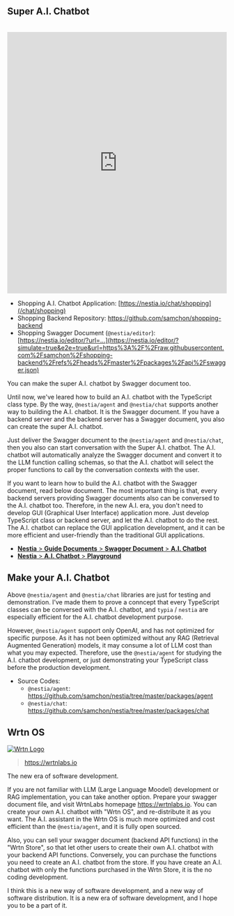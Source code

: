 
## Super A.I. Chatbot
<br/>
<iframe 
  src="https://www.youtube.com/embed/pdsplQyok8k?si=geL7DH5CWcC8qlz_" 
  title="Shopping A.I. Chatbot built with Typia" 
  width="100%" 
  height="600" 
  frameborder="0" 
  allow="accelerometer; autoplay; clipboard-write; encrypted-media; gyroscope; picture-in-picture; web-share" referrerpolicy="strict-origin-when-cross-origin" 
  allowfullscreen 
/>

  - BBS A.I. Chatbot Application: https://nestia.io/chat/bbs

The above demonstration video shows BBS chatbot built with [`typia.llm.applicationOfValidate`](./application) function.

As you can see, in the BBS A.I. chatbot application, the user can do everything defined in the TypeScript class just by conversation texts. Writing and reading articles, user can do these things just by chatting texts.

Just by delivering the TypeScript class type using [`typia.llm.applicationOfValidate<App, Model>()`](./application) function, Super A.I. chatbot performing the LLM (Large Language Model) function calling is automatically composed. The Super A.I. chatbot will select proper functions defined in the TypeScript class type by analyzing conversation texts with the user. And then Super A.I. chatbot requests the user to write arguments for the selected functions by conversation text, and actually calls the function with the arguments. This is the key concept of the Super A.I. chatbot of `typia` and `nestia` A.I. chatbot.

In other words, every TypeScript classes can be conversed to the A.I. chatbot. In the new A.I. era, you don't need to develop GUI (Graphical User Interface) application more. Just prepare TypeScript class with enough documentations, and let the A.I. chatbot to do the rest. The A.I. chatbot can replace your new GUI application, and it can be more efficient and user-friendly than the traditional GUI applications.




## Application Setup
<Tabs items={['npm', 'pnpm', 'yarn']}>
  <Tabs.Tab>
```bash filename="Terminal"
npm create vite@latest bbs -- --template react-ts
cd bbs

npm install @nestia/agent @nestia/chat @samchon/openapi openai
npx typia setup
npm install -D @ryoppippi/unplugin-typia
```
  </Tabs.Tab>
  <Tabs.Tab>
```bash filename="Terminal"
pnpm create vite@latest bbs -- --template react-ts
cd bbs

pnpm install @nestia/agent @nestia/chat @samchon/openapi openai
pnpm typia setup
pnpm install -D @ryoppippi/unplugin-typia
```
  </Tabs.Tab>
  <Tabs.Tab>
```bash filename="Terminal"
yarn create vite@latest bbs --template react-ts
cd bbs

yarn add @nestia/agent @nestia/chat @samchon/openapi openai
yarn typia setup
yarn add -D @ryoppippi/unplugin-typia
```
  </Tabs.Tab>
</Tabs>

I'll decribe how to setup the A.I. chatbot application within framework of the `vite`.

At first, create a `vite` + `react` + `typescript` project by executing the `npm create vite@latest bbs -- --template react-ts` command. Then, move to the created project directory `bbs`. And then, install `@nestia/chat` and its dependency packages. After that, run the `npx typia setup` command and `npm i -D @ryoppippi/unplugin-typia` to setup the `typia` library with the transformer configuration.

At last, configure `vite.config.ts` file with `@ryoppippi/unplugin-typia` configuration like below. Import `@ryoppippi/unplugin-typia/vite` file and add it to the `plugins` array. Then you can use `typia` in the `vite` frontend development environment.

```typescript filename="vite.config.ts" showLineNumbers {1, 9}
import typia from "@ryoppippi/unplugin-typia/vite";
import react from "@vitejs/plugin-react";
import { defineConfig } from "vite";

export default defineConfig({
  base: "./",
  plugins: [
    react(), 
    typia(),
  ],
});
```

From now on, let's start the A.I. chatbot development.

Create a `NestiaAgent` instance with the OpenAI API key, its model name, and LLM function calling schema composed by the `typia.llm.applicationOfValidate<BbsArticleService, "chatgpt">()` function. And then, render the `NestiaChatApplication` component with the `NestiaAgent` instance.

For reference, when developing the TypeScript controller class, description comments written on each controller method and DTO schema types are very important. They are used for the A.I. chatbot to understand the purpose of the controller method and the characteristics of the DTO schema types.

<Tabs 
  items={[
    <code>BbsChatApplication.tsx</code>,
    <code>BbsArticleService.ts</code>, 
    <code>IBbsArticle.ts</code>, 
  ]}>
  <Tabs.Tab>
```typescript filename="src/BbsChatApplication.tsx" showLineNumbers {23-26, 37}
import { NestiaAgent } from "@nestia/agent";
import { NestiaChatApplication } from "@nestia/chat";
import OpenAI from "openai";
import typia from "typia";

import { BbsArticleService } from "./BbsArticleService";

export const BbsChatApplication = (props: BbsChatApplication.IProps) => {
  const service: BbsArticleService = new BbsArticleService();
  const agent: NestiaAgent = new NestiaAgent({
    provider: {
      type: "chatgpt",
      api: new OpenAI({
        apiKey: props.apiKey,
        dangerouslyAllowBrowser: true,
      }),
      model: props.model ?? "gpt-4o-mini",
    },
    controllers: [
      {
        protocol: "class",
        name: "bbs",
        application: typia.llm.applicationOfValidate<
          BbsArticleService,
          "chatgpt"
        >(),
        execute: async (props) => {
          return (service as any)[props.function.name](props.arguments);
        },
      },
    ],
    config: {
      locale: props.locale,
      timezone: props.timezone,
    },
  });
  return <NestiaChatApplication agent={agent} />;
};
export namespace BbsChatApplication {
  export interface IProps {
    apiKey: string;
    model?: OpenAI.ChatModel;
    locale?: string;
    timezone?: string;
  }
}
```
  </Tabs.Tab>
  <Tabs.Tab>
```typescript filename="src/BbsArticleService.ts" showLineNumbers
import { tags } from "typia";
import { v4 } from "uuid";

import { IBbsArticle } from "./IBbsArticle";

export class BbsArticleService {
  private readonly articles: IBbsArticle[] = [];

  /**
   * Create a new article.
   *
   * Writes a new article and archives it into the DB.
   *
   * @param props Properties of create function
   * @returns Newly created article
   */
  public create(props: {
    /**
     * Information of the article to create
     */
    input: IBbsArticle.ICreate;
  }): IBbsArticle {
    const article: IBbsArticle = {
      id: v4(),
      title: props.input.title,
      body: props.input.body,
      thumbnail: props.input.thumbnail,
      created_at: new Date().toISOString(),
      updated_at: new Date().toISOString(),
    };
    this.articles.push(article);
    return article;
  }

  /**
   * Update an article.
   *
   * Updates an article with new content.
   *
   * @param props Properties of update function
   * @param input New content to update
   */
  public update(props: {
    /**
     * Target article's {@link IBbsArticle.id}.
     */
    id: string & tags.Format<"uuid">;

    /**
     * New content to update.
     */
    input: IBbsArticle.IUpdate;
  }): void {
    const article: IBbsArticle | undefined = this.articles.find(
      (a) => a.id === props.id,
    );
    if (article === undefined)
      throw new Error("Unable to find the matched article.");
    if (props.input.title !== undefined) article.title = props.input.title;
    if (props.input.body !== undefined) article.body = props.input.body;
    if (props.input.thumbnail !== undefined)
      article.thumbnail = props.input.thumbnail;
    article.updated_at = new Date().toISOString();
  }

  /**
   * Erase an article.
   *
   * Erases an article from the DB.
   *
   * @param props Properties of erase function
   */
  public erase(props: {
    /**
     * Target article's {@link IBbsArticle.id}.
     */
    id: string & tags.Format<"uuid">;
  }): void {
    const index: number = this.articles.findIndex((a) => a.id === props.id);
    if (index === -1) throw new Error("Unable to find the matched article.");
    this.articles.splice(index, 1);
  }
}
```
  </Tabs.Tab>
  <Tabs.Tab>
```typescript filename="src/IBbsArticle.ts" showLineNumbers
import { tags } from "typia";

/**
 * Article entity.
 *
 * `IBbsArticle` is an entity representing an article in the BBS (Bulletin Board System).
 */
export interface IBbsArticle extends IBbsArticle.ICreate {
  /**
   * Primary Key.
   */
  id: string & tags.Format<"uuid">;

  /**
   * Creation time of the article.
   */
  created_at: string & tags.Format<"date-time">;

  /**
   * Last updated time of the article.
   */
  updated_at: string & tags.Format<"date-time">;
}
export namespace IBbsArticle {
  /**
   * Information of the article to create.
   */
  export interface ICreate {
    /**
     * Title of the article.
     *
     * Representative title of the article.
     */
    title: string;

    /**
     * Content body.
     *
     * Content body of the article writtn in the markdown format.
     */
    body: string;

    /**
     * Thumbnail image URI.
     *
     * Thumbnail image URI which can represent the article.
     *
     * If configured as `null`, it means that no thumbnail image in the article.
     */
    thumbnail:
      | null
      | (string & tags.Format<"uri"> & tags.ContentMediaType<"image/*">);
  }

  /**
   * Information of the article to update.
   *
   * Only the filled properties will be updated.
   */
  export type IUpdate = Partial<ICreate>;
}

```
  </Tabs.Tab>
</Tabs>




## Backend Development
<br/>
<iframe src="https://www.youtube.com/embed/m47p4iJ90Ms?si=cvgfckN25GJhjLTB" 
        title="Shopping A.I. Chatbot built with Nestia" 
        width="100%" 
        height="600" 
        frameborder="0" 
        allow="accelerometer; autoplay; clipboard-write; encrypted-media; gyroscope; picture-in-picture; web-share" referrerpolicy="strict-origin-when-cross-origin" 
        allowfullscreen></iframe>

- Shopping A.I. Chatbot Application: [https://nestia.io/chat/shopping](/chat/shopping)
- Shopping Backend Repository: https://github.com/samchon/shopping-backend
- Shopping Swagger Document (`@nestia/editor`): [https://nestia.io/editor/?url=...](https://nestia.io/editor/?simulate=true&e2e=true&url=https%3A%2F%2Fraw.githubusercontent.com%2Fsamchon%2Fshopping-backend%2Frefs%2Fheads%2Fmaster%2Fpackages%2Fapi%2Fswagger.json)

You can make the super A.I. chatbot by Swagger document too.

Until now, we've leared how to build an A.I. chatbot with the TypeScript class type. By the way, `@nestia/agent` and `@nestia/chat` supports another way to building the A.I. chatbot. It is the Swagger document. If you have a backend server and the backend server has a Swagger document, you also can create the super A.I. chatbot.

Just deliver the Swagger document to the `@nestia/agent` and `@nestia/chat`, then you also can start conversation with the Super A.I. chatbot. The A.I. chatbot will automatically analyze the Swagger document and convert it to the LLM function calling schemas, so that the A.I. chatbot will select the proper functions to call by the conversation contexts with the user.

If you want to learn how to build the A.I. chatbot with the Swagger document, read below document. The most important thing is that, every backend servers providing Swagger documents also can be conversed to the A.I. chatbot too. Therefore, in the new A.I. era, you don't need to develop GUI (Graphical User Interface) application more. Just develop TypeScript class or backend server, and let the A.I. chatbot to do the rest. The A.I. chatbot can replace the GUI application development, and it can be more efficient and user-friendly than the traditional GUI applications.

  - [**Nestia** > **Guide Documents** > **Swagger Document** > **A.I. Chatbot**](https://nestia.io/docs/swagger/chat)
  - [**Nestia** > **A.I. Chatbot** > **Playground**](https://nestia.io/chat/playground)




## Make your A.I. Chatbot
Above `@nestia/agent` and `@nestia/chat` libraries are just for testing and demonstration. I’ve made them to prove a conncept that every TypeScript classes can be conversed with the A.I. chatbot, and `typia` / `nestia` are especially efficient for the A.I. chatbot development purpose.

However, `@nestia/agent` support only OpenAI, and has not optimized for specific purpose. As it has not been optimized without any RAG (Retrieval Augmented Generation) models, it may consume a lot of LLM cost than what you may expected. Therefore, use the `@nestia/agent` for studying the A.I. chatbot development, or just demonstrating your TypeScript class before the production development.

  - Source Codes:
    - `@nestia/agent`: https://github.com/samchon/nestia/tree/master/packages/agent
    - `@nestia/chat`: https://github.com/samchon/nestia/tree/master/packages/chat




## Wrtn OS
[![Wrtn Logo](/images/sponsors/wrtn-logo.png)](https://wrtnlabs.io)

> https://wrtnlabs.io

The new era of software development.

If you are not familiar with LLM (Large Language Moodel) development or RAG implementation, you can take another option. Prepare your swagger document file, and visit WrtnLabs homepage https://wrtnlabs.io. You can create your own A.I. chatbot with "Wrtn OS", and re-distribute it as you want. The A.I. assistant in the Wrtn OS is much more optimized and cost efficient than the `@nestia/agent`, and it is fully open sourced.

Also, you can sell your swagger document (backend API functions) in the "Wrtn Store", so that let other users to create their own A.I. chatbot with your backend API functions. Conversely, you can purchase the functions you need to create an A.I. chatbot from the store. If you have create an A.I. chatbot with only the functions purchased in the Wrtn Store, it is the no coding development.

I think this is a new way of software development, and a new way of software distribution. It is a new era of software development, and I hope you to be a part of it.